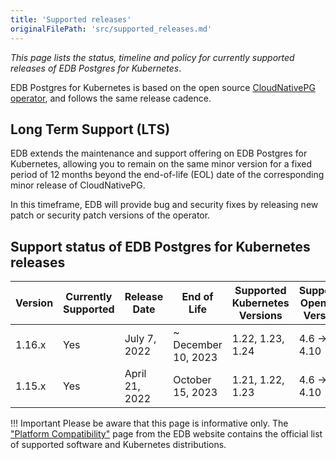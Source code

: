 ```yaml
---
title: 'Supported releases'
originalFilePath: 'src/supported_releases.md'
---
```


*This page lists the status, timeline and policy for currently supported
releases of EDB Postgres for Kubernetes*.

EDB Postgres for Kubernetes is based on the open source
[CloudNativePG operator](https://cloudnative-pg.io), and follows the same
release cadence.

## Long Term Support (LTS)

EDB extends the maintenance and support offering on EDB Postgres for
Kubernetes, allowing you to remain on the same minor version for a fixed period
of 12 months beyond the end-of-life (EOL) date of the corresponding minor release
of CloudNativePG.

In this timeframe, EDB will provide bug and security fixes by releasing new
patch or security patch versions of the operator.

## Support status of EDB Postgres for Kubernetes releases

| Version | Currently Supported | Release Date   | End of Life         | Supported Kubernetes Versions | Supported OpenShift Versions |
| ------- | ------------------- | -------------- | ------------------- | ----------------------------- | ---------------------------- |
| 1.16.x  | Yes                 | July 7, 2022   | ~ December 10, 2023 | 1.22, 1.23, 1.24              | 4.6 -> 4.10                  |
| 1.15.x  | Yes                 | April 21, 2022 | October 15, 2023    | 1.21, 1.22, 1.23              | 4.6 -> 4.10                  |

!!! Important
    Please be aware that this page is informative only.
    The ["Platform Compatibility"](https://www.enterprisedb.com/product-compatibility#cnp) page
    from the EDB website contains the official list of supported software and
    Kubernetes distributions.